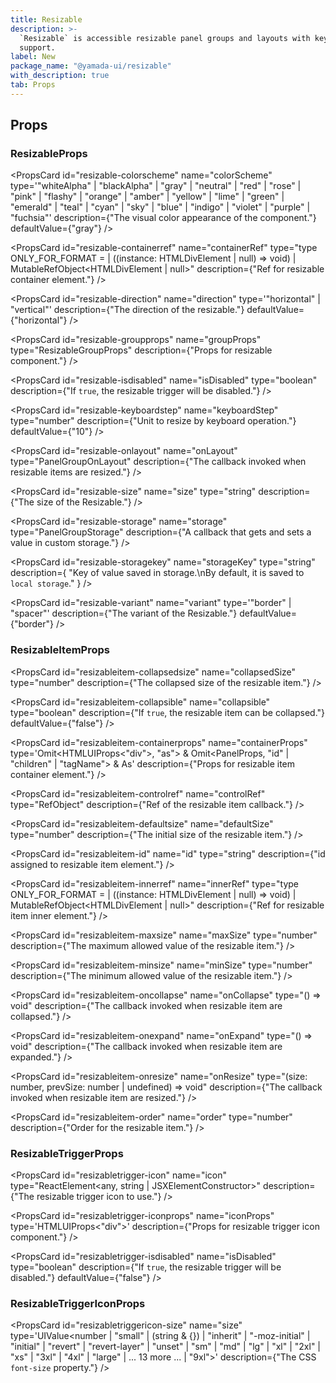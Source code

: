 ```yaml
---
title: Resizable
description: >-
  `Resizable` is accessible resizable panel groups and layouts with keyboard
  support.
label: New
package_name: "@yamada-ui/resizable"
with_description: true
tab: Props
---
```


## Props

### ResizableProps

<PropsCard
  id="resizable-colorscheme"
  name="colorScheme"
  type='"whiteAlpha" | "blackAlpha" | "gray" | "neutral" | "red" | "rose" | "pink" | "flashy" | "orange" | "amber" | "yellow" | "lime" | "green" | "emerald" | "teal" | "cyan" | "sky" | "blue" | "indigo" | "violet" | "purple" | "fuchsia"'
  description={"The visual color appearance of the component."}
  defaultValue={"gray"}
/>

<PropsCard
  id="resizable-containerref"
  name="containerRef"
  type="type ONLY_FOR_FORMAT =
  | ((instance: HTMLDivElement | null) => void)
  | MutableRefObject<HTMLDivElement | null>"
  description={"Ref for resizable container element."}
/>

<PropsCard
  id="resizable-direction"
  name="direction"
  type='"horizontal" | "vertical"'
  description={"The direction of the resizable."}
  defaultValue={"horizontal"}
/>

<PropsCard
  id="resizable-groupprops"
  name="groupProps"
  type="ResizableGroupProps"
  description={"Props for resizable component."}
/>

<PropsCard
  id="resizable-isdisabled"
  name="isDisabled"
  type="boolean"
  description={"If `true`, the resizable trigger will be disabled."}
/>

<PropsCard
  id="resizable-keyboardstep"
  name="keyboardStep"
  type="number"
  description={"Unit to resize by keyboard operation."}
  defaultValue={"10"}
/>

<PropsCard
  id="resizable-onlayout"
  name="onLayout"
  type="PanelGroupOnLayout"
  description={"The callback invoked when resizable items are resized."}
/>

<PropsCard
  id="resizable-size"
  name="size"
  type="string"
  description={"The size of the Resizable."}
/>

<PropsCard
  id="resizable-storage"
  name="storage"
  type="PanelGroupStorage"
  description={"A callback that gets and sets a value in custom storage."}
/>

<PropsCard
  id="resizable-storagekey"
  name="storageKey"
  type="string"
  description={
    "Key of value saved in storage.\nBy default, it is saved to `local storage`."
  }
/>

<PropsCard
  id="resizable-variant"
  name="variant"
  type='"border" | "spacer"'
  description={"The variant of the Resizable."}
  defaultValue={"border"}
/>

### ResizableItemProps

<PropsCard id="resizableitem-as" name="as" type="keyof HTMLElementTagNameMap" />

<PropsCard
  id="resizableitem-collapsedsize"
  name="collapsedSize"
  type="number"
  description={"The collapsed size of the resizable item."}
/>

<PropsCard
  id="resizableitem-collapsible"
  name="collapsible"
  type="boolean"
  description={"If `true`, the resizable item can be collapsed."}
  defaultValue={"false"}
/>

<PropsCard
  id="resizableitem-containerprops"
  name="containerProps"
  type='Omit<HTMLUIProps<"div">, "as"> &
  Omit<PanelProps, "id" | "children" | "tagName"> &
  As'
  description={"Props for resizable item container element."}
/>

<PropsCard
  id="resizableitem-controlref"
  name="controlRef"
  type="RefObject<ImperativePanelHandle>"
  description={"Ref of the resizable item callback."}
/>

<PropsCard
  id="resizableitem-defaultsize"
  name="defaultSize"
  type="number"
  description={"The initial size of the resizable item."}
/>

<PropsCard
  id="resizableitem-id"
  name="id"
  type="string"
  description={"id assigned to resizable item element."}
/>

<PropsCard
  id="resizableitem-innerref"
  name="innerRef"
  type="type ONLY_FOR_FORMAT =
  | ((instance: HTMLDivElement | null) => void)
  | MutableRefObject<HTMLDivElement | null>"
  description={"Ref for resizable item inner element."}
/>

<PropsCard
  id="resizableitem-maxsize"
  name="maxSize"
  type="number"
  description={"The maximum allowed value of the resizable item."}
/>

<PropsCard
  id="resizableitem-minsize"
  name="minSize"
  type="number"
  description={"The minimum allowed value of the resizable item."}
/>

<PropsCard
  id="resizableitem-oncollapse"
  name="onCollapse"
  type="() => void"
  description={"The callback invoked when resizable item are collapsed."}
/>

<PropsCard
  id="resizableitem-onexpand"
  name="onExpand"
  type="() => void"
  description={"The callback invoked when resizable item are expanded."}
/>

<PropsCard
  id="resizableitem-onresize"
  name="onResize"
  type="(size: number, prevSize: number | undefined) => void"
  description={"The callback invoked when resizable item are resized."}
/>

<PropsCard
  id="resizableitem-order"
  name="order"
  type="number"
  description={"Order for the resizable item."}
/>

### ResizableTriggerProps

<PropsCard
  id="resizabletrigger-as"
  name="as"
  type="keyof HTMLElementTagNameMap"
/>

<PropsCard
  id="resizabletrigger-icon"
  name="icon"
  type="ReactElement<any, string | JSXElementConstructor<any>>"
  description={"The resizable trigger icon to use."}
/>

<PropsCard
  id="resizabletrigger-iconprops"
  name="iconProps"
  type='HTMLUIProps<"div">'
  description={"Props for resizable trigger icon component."}
/>

<PropsCard
  id="resizabletrigger-isdisabled"
  name="isDisabled"
  type="boolean"
  description={"If `true`, the resizable trigger will be disabled."}
  defaultValue={"false"}
/>

### ResizableTriggerIconProps

<PropsCard
  id="resizabletriggericon-size"
  name="size"
  type='UIValue<number | "small" | (string & {}) | "inherit" | "-moz-initial" | "initial" | "revert" | "revert-layer" | "unset" | "sm" | "md" | "lg" | "xl" | "2xl" | "xs" | "3xl" | "4xl" | "large" | ... 13 more ... | "9xl">'
  description={"The CSS `font-size` property."}
/>
